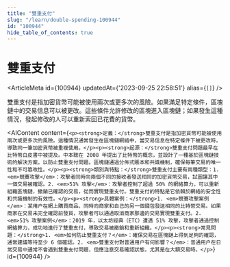 ```yaml
---
title: "雙重支付"
slug: "/learn/double-spending-100944"
id: "100944"
hide_table_of_contents: true
---
```



# 雙重支付

<ArticleMeta id={100944} updatedAt={'2023-09-25 22:58:51'} alias={`[]`} />
<div className='border-solid border-b border-t-0 my-4 border-[var(--ifm-color-gray-300)]' />

雙重支付是指加密貨幣可能被使用兩次或更多次的風險。如果滿足特定條件，區塊鏈中的交易信息可以被更改。這些條件允許修改的區塊進入區塊鏈；如果發生這種情況，發起修改的人可以重新索回已花費的貨幣。

<AIContent content={`<p><strong>定義：</strong>雙重支付是指加密貨幣可能被使用兩次或更多次的風險。這種情況通常發生在區塊鏈網絡中，當交易信息在特定條件下被更改時，導致同一筆加密貨幣被重複使用。</p><p><strong>起源：</strong>雙重支付問題最早在比特幣白皮書中被提及。中本聰在 2008 年提出了比特幣的概念，並設計了一種基於區塊鏈技術的解決方案，以防止雙重支付問題。區塊鏈通過分佈式賬本和共識機制，確保每筆交易的唯一性和不可篡改性。</p><p><strong>類別與特點：</strong>雙重支付主要有兩種類型：1. <em>競賽攻擊</em>：攻擊者同時向兩個不同的接收者發送相同的加密貨幣交易，試圖讓其中一個交易被確認。2. <em>51% 攻擊</em>：攻擊者控制了超過 50% 的網絡算力，可以重新組織區塊鏈，撤銷已確認的交易，從而實現雙重支付。雙重支付的特點是它依賴於網絡的安全性和共識機制的有效性。</p><p><strong>具體案例：</strong>1. <em>競賽攻擊案例</em>：某用户在網上購買商品，同時向商家和自己的另一個錢包發送相同的比特幣交易。如果商家在交易未完全確認前發貨，攻擊者可以通過取消商家那邊的交易實現雙重支付。2. <em>51% 攻擊案例</em>：2019 年，以太坊經典（ETC）遭遇 51% 攻擊，攻擊者通過控制網絡算力，成功地進行了雙重支付，導致交易被撤銷和重新組織。</p><p><strong>常見問題：</strong>1. <em>如何防止雙重支付？</em>：確保交易在區塊鏈上得到足夠的確認，通常建議等待至少 6 個確認。2. <em>雙重支付對普通用户有何影響？</em>：普通用户在日常交易中通常不會遇到雙重支付問題，但應注意交易確認狀態，尤其是在大額交易時。</p>`} id={100944} />
